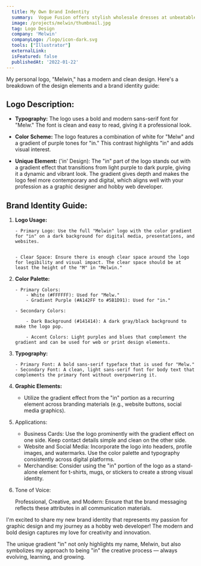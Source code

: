 ```yaml
---
  title: My Own Brand Indentity
  summary:  Vogue Fusion offers stylish wholesale dresses at unbeatable prices. We cater to boutique owners, event planners, and fashion enthusiasts seeking quality and value. Discover a curated selection that blends elegance with affordability.
  image: /projects/melwin/thumbnail.jpg
  tag: Logo Design
  company: 'Melwin'
  companyLogo: /logo/icon-dark.svg
  tools: ["Illustrator"]
  externalLink:
  isFeatured: false
  publishedAt: '2022-01-22'
---
```


My personal logo, "Melwin," has a modern and clean design. Here's a breakdown of the design elements and a brand identity guide:

## Logo Description:

- **Typography:** The logo uses a bold and modern sans-serif font for "Melw." The font is clean and easy to read, giving it a professional look.

- **Color Scheme:** The logo features a combination of white for "Melw" and a gradient of purple tones for "in." This contrast highlights "in" and adds visual interest.

- **Unique Element:** ('in' Design): The "in" part of the logo stands out with a gradient effect that transitions from light purple to dark purple, giving it a dynamic and vibrant look. The gradient gives depth and makes the logo feel more contemporary and digital, which aligns well with your profession as a graphic designer and hobby web developer.

## Brand Identity Guide:

1.  **Logo Usage:**

        - Primary Logo: Use the full "Melwin" logo with the color gradient for "in" on a dark background for digital media, presentations, and websites.


        - Clear Space: Ensure there is enough clear space around the logo for legibility and visual impact. The clear space should be at least the height of the "M" in "Melwin."

2.  **Color Palette:**

        - Primary Colors:
            - White (#FFFFFF): Used for "Melw."
            - Gradient Purple (#A142FF to #5B1D91): Used for "in."

        - Secondary Colors:

            - Dark Background (#141414): A dark gray/black background to make the logo pop.

            - Accent Colors: Light purples and blues that complement the gradient and can be used for web or print design elements.

3.  **Typography:**

        - Primary Font: A bold sans-serif typeface that is used for "Melw."
        - Secondary Font: A clean, light sans-serif font for body text that complements the primary font without overpowering it.

4.  **Graphic Elements:**

    - Utilize the gradient effect from the "in" portion as a recurring element across branding materials (e.g., website buttons, social media graphics).

5.  Applications:

    - Business Cards: Use the logo prominently with the gradient effect on one side. Keep contact details simple and clean on the other side.
    - Website and Social Media: Incorporate the logo into headers, profile images, and watermarks. Use the color palette and typography consistently across digital platforms.
    - Merchandise: Consider using the "in" portion of the logo as a stand-alone element for t-shirts, mugs, or stickers to create a strong visual identity.

6.  Tone of Voice:

    Professional, Creative, and Modern: Ensure that the brand messaging reflects these attributes in all communication materials.

I'm excited to share my new brand identity that represents my passion for graphic design and my journey as a hobby web developer! The modern and bold design captures my love for creativity and innovation.

The unique gradient "in" not only highlights my name, Melwin, but also symbolizes my approach to being "in" the creative process — always evolving, learning, and growing.
